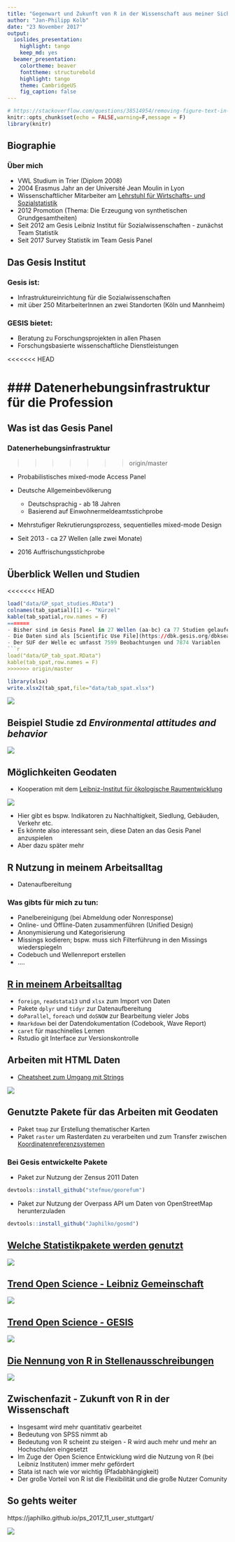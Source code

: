 ```yaml
---
title: "Gegenwart und Zukunft von R in der Wissenschaft aus meiner Sicht"
author: "Jan-Philipp Kolb"
date: "23 November 2017"
output: 
  ioslides_presentation: 
    highlight: tango
    keep_md: yes
  beamer_presentation: 
    colortheme: beaver
    fonttheme: structurebold
    highlight: tango
    theme: CambridgeUS
    fig_caption: false
---
```


```r
# https://stackoverflow.com/questions/38514954/removing-figure-text-in-rmarkdown
knitr::opts_chunk$set(echo = FALSE,warning=F,message = F)
library(knitr)
```

## Biographie

### Über mich

- VWL Studium in Trier (Diplom 2008)
- 2004 Erasmus Jahr an der Université Jean Moulin in Lyon
- Wissenschaftlicher Mitarbeiter am [Lehrstuhl für Wirtschafts- und Sozialstatistik](https://www.uni-trier.de/index.php?id=35894)
- 2012 Promotion (Thema: Die Erzeugung von synthetischen Grundgesamtheiten)
- Seit 2012 am Gesis Leibniz Institut für Sozialwissenschaften - zunächst Team Statistik
- Seit 2017 Survey Statistik im Team Gesis Panel


<!--
## Das Gesis Institut

### Fünf wissenschaftliche Abteilungen

- Datenarchiv für Sozialwissenschaften (DAS)
- Dauerbeobachtung der Gesellschaft (DBG)
- Computational Social Siences (CSS)
- Survey Design and Methodology (SDM)
- Wissenstechnologien für Sozialwissenschaften (WTS)
-->

## Das Gesis Institut 

### Gesis ist:

- Infrastruktureinrichtung für die Sozialwissenschaften
- mit über 250 MitarbeiterInnen an zwei Standorten (Köln und Mannheim)

### GESIS bietet:

- Beratung zu Forschungsprojekten in allen Phasen
- Forschungsbasierte wissenschaftliche Dienstleistungen

<<<<<<< HEAD

### Datenerhebungsinfrastruktur für die Profession
=======
## Was ist das Gesis Panel

### Datenerhebungsinfrastruktur
>>>>>>> origin/master

- Probabilistisches mixed-mode Access Panel

- Deutsche Allgemeinbevölkerung
  - Deutschsprachig - ab 18 Jahren
  - Basierend auf Einwohnermeldeamtsstichprobe
- Mehrstufiger Rekrutierungsprozess, sequentielles mixed-mode Design
- Seit 2013 - ca 27 Wellen (alle zwei Monate)
- 2016 Auffrischungsstichprobe

## Überblick Wellen und Studien

<<<<<<< HEAD
```r
load("data/GP_spat_studies.RData")
colnames(tab_spatial)[1] <- "Kürzel"
kable(tab_spatial,row.names = F)
=======
- Bisher sind im Gesis Panel in 27 Wellen (aa-bc) ca 77 Studien gelaufen.
- Die Daten sind als [Scientific Use File](https://dbk.gesis.org/dbksearch/sdesc2.asp?db=d&no=5665) (SUF) oder im [Secure Data Center](https://www.gesis.org/angebot/daten-analysieren/weitere-sekundaerdaten/secure-data-center-sdc/) in Köln verfügbar.
- Der SUF der Welle ec umfasst 7599 Beobachtungen und 7874 Variablen
```r
load("data/GP_tab_spat.RData")
kable(tab_spat,row.names = F)
>>>>>>> origin/master
```

```r
library(xlsx)
write.xlsx2(tab_spat,file="data/tab_spat.xlsx")
```


![](figure/StudienSpatial.PNG)

## Beispiel Studie zd *Environmental attitudes and behavior* 
<!--
- Keywords: Environment; Attitudes; Beahavior
-->

![](figure/QuestionsStudy_zd.PNG)

## Möglichkeiten Geodaten

- Kooperation mit dem [Leibniz-Institut für ökologische Raumentwicklung](http://www.ioer-monitor.de/startseite/)

![](figure/ioerMonitor.PNG)

- Hier gibt es bspw. Indikatoren zu Nachhaltigkeit, Siedlung, Gebäuden, Verkehr etc. 
- Es könnte also interessant sein, diese Daten an das Gesis Panel anzuspielen
- Aber dazu später mehr

## R Nutzung in meinem Arbeitsalltag 

- Datenaufbereitung

### Was gibts für mich zu tun:

- Panelbereinigung (bei Abmeldung oder Nonresponse)
- Online- und Offline-Daten zusammenführen (Unified Design)
- Anonymisierung und Kategorisierung
- Missings kodieren; bspw. muss sich Filterführung in den Missings wiederspiegeln
- Codebuch und Wellenreport erstellen
- ....

## [R in meinem Arbeitsalltag](https://support.rstudio.com/hc/en-us/articles/201057987-Quick-list-of-useful-R-packages)

- `foreign`, `readstata13` und `xlsx` zum Import von Daten
- Pakete `dplyr` und `tidyr` zur Datenaufbereitung
- `doParallel`, `foreach` und `doSNOW` zur Bearbeitung vieler Jobs
- `Rmarkdown` bei der Datendokumentation (Codebook, Wave Report) 
- `caret` für maschinelles Lernen
- Rstudio git Interface zur Versionskontrolle

## Arbeiten mit HTML Daten

- [Cheatsheet zum Umgang mit Strings](file:///D:/Eigene%20Dateien/Downloads/strings.pdf)

![](figure/DruckversionFragebogen.PNG)

## Genutzte Pakete für das Arbeiten mit Geodaten

- Paket `tmap` zur Erstellung thematischer Karten
- Paket `raster` um Rasterdaten zu verarbeiten und zum Transfer zwischen [Koordinatenreferenzsystemen](https://de.wikipedia.org/wiki/Koordinatenreferenzsystem)


### Bei Gesis entwickelte Pakete

- Paket zur Nutzung der Zensus 2011 Daten 

```r
devtools::install_github("stefmue/georefum")
```

- Paket zur Nutzung der Overpass API um Daten von OpenStreetMap herunterzuladen

```r
devtools::install_github("Japhilko/gosmd")
```


## [Welche Statistikpakete werden genutzt](http://blog.revolutionanalytics.com/2013/10/r-usage-skyrocketing-rexer-poll.html)

![](http://revolution-computing.typepad.com/.a/6a010534b1db25970b019b00077267970b-800wi)

## [Trend Open Science - Leibniz Gemeinschaft](https://www.leibniz-gemeinschaft.de/forschung/open-science/)

![](figure/Leibniz_openScience.PNG)

## [Trend Open Science - GESIS](https://www.gesis.org/forschung/angewandte-informatik/open-science/)

![](figure/Gesis_openscience.PNG)


## [Die Nennung von R in Stellenausschreibungen](http://blog.revolutionanalytics.com/2017/02/job-trends-for-r-and-python.html)

![](http://revolution-computing.typepad.com/.a/6a010534b1db25970b01b7c8d42886970b-800wi)

## Zwischenfazit - Zukunft von R in der Wissenschaft

- Insgesamt wird mehr quantitativ gearbeitet
- Bedeutung von SPSS nimmt ab
- Bedeutung von R scheint zu steigen - R wird auch mehr und mehr an Hochschulen eingesetzt
- Im Zuge der Open Science Entwicklung wird die Nutzung von R (bei Leibniz Instituten) immer mehr gefördert
- Stata ist nach wie vor wichtig (Pfadabhängigkeit)
- Der große Vorteil von R ist die Flexibilität und die große Nutzer Comunity

## So gehts weiter

https://japhilko.github.io/ps_2017_11_user_stuttgart/

![](figure/website_userStuttgart.PNG)


<!--
http://sharpsightlabs.com/blog/r-recommend-data-science/

http://r4stats.com/articles/popularity/

https://www.kdnuggets.com/2013/12/poll-results-r-leading-python-gaining.html
-->
